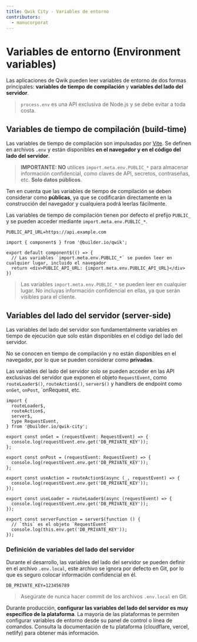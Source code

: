 ```yaml
---
title: Qwik City - Variables de entorno
contributors:
  - manucorporat
---
```


# Variables de entorno (Environment variables)

Las aplicaciones de Qwik pueden leer variables de entorno de dos formas principales: **variables de tiempo de compilación** y **variables del lado del servidor**.

> `process.env` es una API exclusiva de Node.js y se debe evitar a toda costa.

## Variables de tiempo de compilación (build-time)

Las variables de tiempo de compilación son impulsadas por [Vite](https://vitejs.dev/guide/env-and-mode.html). Se definen en archivos `.env` y están disponibles **en el navegador y en el código del lado del servidor**.

> **IMPORTANTE: NO** utilices `import.meta.env.PUBLIC_*` para almacenar información confidencial, como claves de API, secretos, contraseñas, etc. **Solo datos públicos**.

Ten en cuenta que las variables de tiempo de compilación se deben considerar como **públicas**, ya que se codificarán directamente en la construcción del navegador y cualquiera podrá leerlas fácilmente.

Las variables de tiempo de compilación tienen por defecto el prefijo `PUBLIC_` y se pueden acceder mediante `import.meta.env.PUBLIC_*`.

```tsx title=".env" /PUBLIC_API_URL/#a
PUBLIC_API_URL=https://api.example.com
```

```tsx {4} /PUBLIC_API_URL/#a title="src/routes/index.tsx"
import { component$ } from '@builder.io/qwik';

export default component$(() => {
  // Las variables `import.meta.env.PUBLIC_*` se pueden leer en cualquier lugar, incluido el navegador
  return <div>PUBLIC_API_URL: {import.meta.env.PUBLIC_API_URL}</div>
})
```

> Las variables `import.meta.env.PUBLIC_*` se pueden leer en cualquier lugar. No incluyas información confidencial en ellas, ya que serán visibles para el cliente.

## Variables del lado del servidor (server-side)

Las variables del lado del servidor son fundamentalmente variables en tiempo de ejecución que solo están disponibles en el código del lado del servidor.

No se conocen en tiempo de compilación y no están disponibles en el navegador, por lo que se pueden considerar como **privadas**.

Las variables del lado del servidor solo se pueden acceder en las API exclusivas del servidor que exponen el objeto `RequestEvent`, como `routeLoader$()`, `routeAction$()`, `server$()` y handlers de endpoint como `onGet`, `onPost`, `onRequest, etc.

```tsx /DB_PRIVATE_KEY/ title="src/routes/index.tsx"
import {
  routeLoader$,
  routeAction$,
  server$,
  type RequestEvent,
} from '@builder.io/qwik-city';

export const onGet = (requestEvent: RequestEvent) => {
  console.log(requestEvent.env.get('DB_PRIVATE_KEY'));
};

export const onPost = (requestEvent: RequestEvent) => {
  console.log(requestEvent.env.get('DB_PRIVATE_KEY'));
};

export const useAction = routeAction$(async (_, requestEvent) => {
  console.log(requestEvent.env.get('DB_PRIVATE_KEY'));
});

export const useLoader = routeLoader$(async (requestEvent) => {
  console.log(requestEvent.env.get('DB_PRIVATE_KEY'));
});

export const serverFunction = server$(function () {
  // `this` es el objeto `RequestEvent`
  console.log(this.env.get('DB_PRIVATE_KEY'));
});
```

### Definición de variables del lado del servidor

Durante el desarrollo, las variables del lado del servidor se pueden definir en el archivo `.env.local`, este archivo se ignora por defecto en Git, por lo que es seguro colocar información confidencial en él.

```env title=".env.local"
DB_PRIVATE_KEY=123456789
```

> Asegúrate de nunca hacer commit de los archivos `.env.local` en Git.

Durante producción, **configurar las variables del lado del servidor es muy específico de la plataforma**. La mayoría de las plataformas te permiten configurar variables de entorno desde su panel de control o línea de comandos. Consulta la documentación de tu plataforma (cloudflare, vercel, netlify) para obtener más información.
